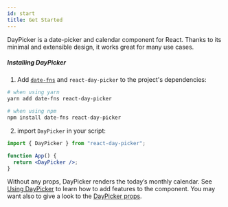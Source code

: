 ```yaml
---
id: start
title: Get Started
---
```


DayPicker is a date-picker and calendar component for React. Thanks to its minimal and extensible design, it works great for many use cases.

##### Installing DayPicker

1. Add [`date-fns`](https://date-fns.org/) and `react-day-picker` to the project's dependencies:

```bash
# when using yarn
yarn add date-fns react-day-picker

# when using npm
npm install date-fns react-day-picker
```

2. import `DayPicker` in your script:

```jsx preview
import { DayPicker } from "react-day-picker";

function App() {
  return <DayPicker />;
}
```

Without any props, DayPicker renders the today’s monthly calendar. See [Using DayPicker](./basics) to learn how to add features to the component. You may want also to give a look to the [DayPicker props](./props).
